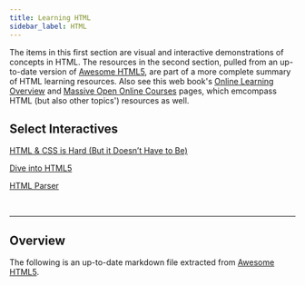 ```yaml
---
title: Learning HTML
sidebar_label: HTML
---
```


The items in this first section are visual and interactive demonstrations of concepts in HTML. The resources in the second section, pulled from an up-to-date version of [Awesome HTML5](https://github.com/diegocard/awesome-html5), are part of a more complete summary of HTML learning resources. Also see this web book's [Online Learning Overview](/online-learning-opportunities/overview) and [Massive Open Online Courses](/online-learning-opportunities/moocs) pages, which emcompass HTML (but also other topics') resources as well.


## Select Interactives

[HTML & CSS is Hard (But it Doesn’t Have to Be)](https://www.internetingishard.com/)

[Dive into HTML5](http://diveinto.html5doctor.com/)

[HTML Parser](https://htmlparser.info/)

<br/>

---

## Overview

The following is an up-to-date markdown file extracted from [Awesome HTML5](https://github.com/diegocard/awesome-html5).

<ParseMarkdown url="https://raw.githubusercontent.com/diegocard/awesome-html5/master/README.md"/>
